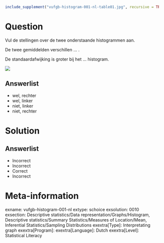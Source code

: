```{r, echo = FALSE, results = "hide"}
include_supplement("vufgb-histogram-001-nl-table01.jpg", recursive = TRUE)
```

Question
========

Vul de stellingen over de twee onderstaande histogrammen aan.

De twee gemiddelden verschillen ... . 

De standaardafwijking is groter bij het ... histogram.

![](vufgb-histogram-001-nl-table01.jpg)
  
Answerlist
----------
* wel, rechter
* wel, linker
* niet, linker
* niet, rechter

Solution
========

Answerlist
----------
* Incorrect
* Incorrect
* Correct
* Incorrect

Meta-information
================
exname: vufgb-histogram-001-nl
extype: schoice
exsolution: 0010
exsection: Descriptive statistics/Data representation/Graphs/Histogram, Descriptive statistics/Summary Statistics/Measures of Location/Mean, Inferential Statistics/Sampling Distributions
exextra[Type]: Interpretating graph
exextra[Program]: 
exextra[Language]: Dutch
exextra[Level]: Statistical Literacy